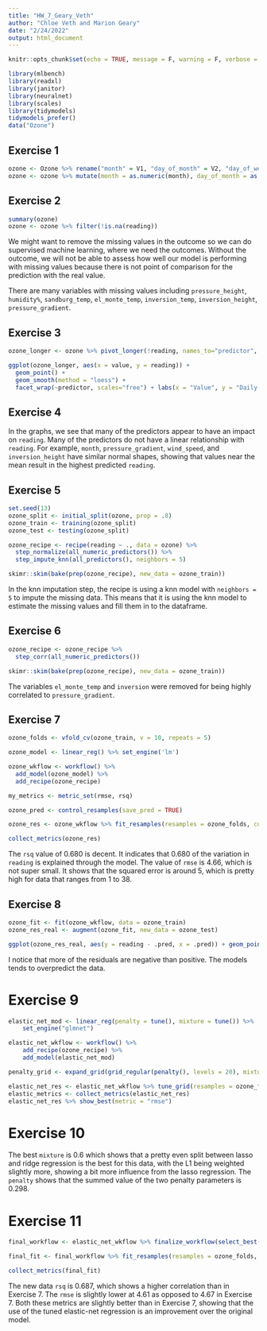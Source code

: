 ```yaml
---
title: "HW_7_Geary_Veth"
author: "Chloe Veth and Marion Geary"
date: "2/24/2022"
output: html_document
---
```


```r
knitr::opts_chunk$set(echo = TRUE, message = F, warning = F, verbose = T)
```

```r
library(mlbench)
library(readxl)
library(janitor)
library(neuralnet)
library(scales)
library(tidymodels)
tidymodels_prefer()
data("Ozone")
```

## Exercise 1

```r
ozone <- Ozone %>% rename("month" = V1, "day_of_month" = V2, "day_of_week" = V3, "reading" = V4, "pressure_height" = V5, "wind_speed" = V6, "humidity%" = V7, "sandburg_temp" = V8, "el_monte_temp" = V9, "inversion_height" = V10, "pressure_gradient" = V11, "inversion_temp" = V12, "visibility" = V13)
ozone <- ozone %>% mutate(month = as.numeric(month), day_of_month = as.numeric(day_of_month), day_of_week = as.numeric(day_of_week))
```

## Exercise 2

```r
summary(ozone)
ozone <- ozone %>% filter(!is.na(reading))
```

We might want to remove the missing values in the outcome so we can do supervised machine learning, where we need the outcomes. Without the outcome, we will not be able to assess how well our model is performing with missing values because there is not point of comparison for the prediction with the real value.

There are many variables with missing values including `pressure_height`, `humidity%`, `sandburg_temp`, `el_monte_temp`, `inversion_temp`, `inversion_height`, `pressure_gradient`.

## Exercise 3

```r
ozone_longer <- ozone %>% pivot_longer(!reading, names_to="predictor", values_to="value")

ggplot(ozone_longer, aes(x = value, y = reading)) +
  geom_point() +
  geom_smooth(method = "loess") +
  facet_wrap(~predictor, scales="free") + labs(x = "Value", y = "Daily Max One-Hour Average Ozone Reading", title = "Predictors vs. Max Ozone Reading")
```

## Exercise 4

In the graphs, we see that many of the predictors appear to have an impact on `reading`. Many of the predictors do not have a linear relationship with `reading`. For example, `month`, `pressure_gradient`, `wind_speed`, and `inversion_height` have similar normal shapes, showing that values near the mean result in the highest predicted `reading`.

## Exercise 5

```r
set.seed(13)
ozone_split <- initial_split(ozone, prop = .8)
ozone_train <- training(ozone_split)
ozone_test <- testing(ozone_split)

ozone_recipe <- recipe(reading ~ ., data = ozone) %>%
  step_normalize(all_numeric_predictors()) %>%
  step_impute_knn(all_predictors(), neighbors = 5)

skimr::skim(bake(prep(ozone_recipe), new_data = ozone_train))
```

In the knn imputation step, the recipe is using a knn model with `neighbors = 5` to impute the missing data. This means that it is using the knn model to estimate the missing values and fill them in to the dataframe.

## Exercise 6

```r
ozone_recipe <- ozone_recipe %>%
  step_corr(all_numeric_predictors())

skimr::skim(bake(prep(ozone_recipe), new_data = ozone_train))
```

The variables `el_monte_temp` and `inversion` were removed for being highly correlated to `pressure_gradient`.

## Exercise 7

```r
ozone_folds <- vfold_cv(ozone_train, v = 10, repeats = 5)

ozone_model <- linear_reg() %>% set_engine('lm')

ozone_wkflow <- workflow() %>%
  add_model(ozone_model) %>%
  add_recipe(ozone_recipe) 

my_metrics <- metric_set(rmse, rsq)

ozone_pred <- control_resamples(save_pred = TRUE)

ozone_res <- ozone_wkflow %>% fit_resamples(resamples = ozone_folds, control = ozone_pred, metrics = my_metrics)

collect_metrics(ozone_res)
```

The `rsq` value of 0.680 is decent. It indicates that 0.680 of the variation in `reading` is explained through the model. The value of `rmse` is 4.66, which is not super small. It shows that the squared error is around 5, which is pretty high for data that ranges from 1 to 38.

## Exercise 8

```r
ozone_fit <- fit(ozone_wkflow, data = ozone_train)
ozone_res_real <- augment(ozone_fit, new_data = ozone_test)

ggplot(ozone_res_real, aes(y = reading - .pred, x = .pred)) + geom_point() + labs(y = "Residual", x = "Predicted Values", title = "Predicted Values vs. Residuals") + geom_line(y = 0)
```

I notice that more of the residuals are negative than positive. The models tends to overpredict the data.

# Exercise 9

```r
elastic_net_mod <- linear_reg(penalty = tune(), mixture = tune()) %>%  
    set_engine("glmnet")

elastic_net_wkflow <- workflow() %>% 
    add_recipe(ozone_recipe) %>% 
    add_model(elastic_net_mod)

penalty_grid <- expand_grid(grid_regular(penalty(), levels = 20), mixture = seq(from = 0, to = 1, by = 0.1))

elastic_net_res <- elastic_net_wkflow %>% tune_grid(resamples = ozone_folds, grid = penalty_grid)
elastic_metrics <- collect_metrics(elastic_net_res)
elastic_net_res %>% show_best(metric = "rmse")
```

# Exercise 10

The best `mixture` is 0.6 which shows that a pretty even split between lasso and ridge regression is the best for this data, with the L1 being weighted slightly more, showing a bit more influence from the lasso regression. The `penalty` shows that the summed value of the two penalty parameters is 0.298. 

# Exercise 11

```r
final_workflow <- elastic_net_wkflow %>% finalize_workflow(select_best(elastic_net_res, metric = "rmse"))

final_fit <- final_workflow %>% fit_resamples(resamples = ozone_folds, control = ozone_pred, metrics = my_metrics)

collect_metrics(final_fit)
```

The new data `rsq` is 0.687, which shows a higher correlation than in Exercise 7. The `rmse` is slightly lower at 4.61 as opposed to 4.67 in Exercise 7. Both these metrics are slightly better than in Exercise 7, showing that the use of the tuned elastic-net regression is an improvement over the original model.

